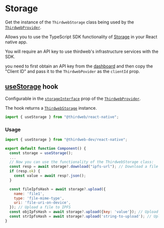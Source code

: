 
# Storage

Get the instance of the `ThirdwebStorage` class being used by the [`ThirdwebProvider`](/references/react-native/ThirdwebProvider).

Allows you to use the TypeScript SDK functionality of [Storage](/storage) in your React native app.

<Callout variant='info' title="API Key">

You will require an API key to use thirdweb's infrastructure services with the SDK.

you need to first obtain an API key from the [dashboard](https://thirdweb.com/dashboard) and then copy the "Client ID" and pass it to the `ThirdwebPovider` as the `clientId` prop.

</Callout>

## [useStorage](/references/react-native/useStorage) hook

Configurable in the [`storageInterface`](/references/react/ThirdwebProviderCoreProps#storageInterface) prop of the [`ThirdwebProvider`](/react/react.thirdwebprovider).

The hook returns a [`ThirdwebStorage`](/references/storage/ThirdwebStorage) instance.

```jsx
import { useStorage } from "@thirdweb/react-native";
```

### Usage

```jsx
import { useStorage } from "@thirdweb-dev/react-native";

export default function Component() {
  const storage = useStorage();
  ...
  // Now you can use the functionality of the ThirdwebStorage class:
  const resp = await storage?.download("ipfs-url"); // Download a file from IPFS
  if (resp.ok) {
    const value = await resp?.json();
  }

  const fileIpfsHash = await storage?.upload({
    name: 'file1',
    type: 'file-mime-type',
    uri: 'file-uri-on-device',
  }); // Upload a file to IPFS
  const objIpfsHash = await storage?.upload({key: 'value'}); // Upload an object to IPFS
  const strIpfsHash = await storage?.upload('string-to-upload'); // Upload a string to IPFS
}
```
